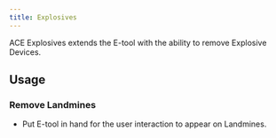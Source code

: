 ```yaml
---
title: Explosives
---
```


ACE Explosives extends the E-tool with the ability to remove Explosive Devices. 

## Usage

### Remove Landmines

- Put E-tool in hand for the user interaction to appear on Landmines.